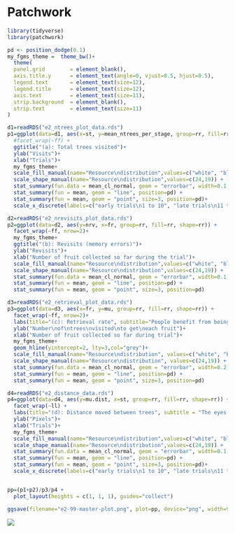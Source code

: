# Patchwork {.unnumbered}

```r
library(tidyverse)
library(patchwork)
```


```r

pd <- position_dodge(0.1)
my_fgms_theme =  theme_bw()+
  theme(
  panel.grid        = element_blank(), 
  axis.title.y      = element_text(angle=0, vjust=0.5, hjust=0.5), 
  legend.text       = element_text(size=12), 
  legend.title      = element_text(size=12), 
  axis.text         = element_text(size=11),
  strip.background  = element_blank(),
  strip.text        = element_text(size=11)
)

d1=readRDS("e2_ntrees_plot_data.rds")
p1=ggplot(data=d1, aes(x=st, y=mean_ntrees_per_stage, group=rr, fill=rr, shape=rr)) + 
  #facet_wrap(~ff) +
  ggtitle("(a): Total trees visited")+
  ylab("Visits")+
  xlab("Trials")+
  my_fgms_theme+  
  scale_fill_manual(name="Resource\ndistribution",values=c("white", "black")) +
  scale_shape_manual(name="Resource\ndistribution",values=c(24,19)) +
  stat_summary(fun.data = mean_cl_normal, geom = "errorbar", width=0.1, position=pd) +
  stat_summary(fun = mean, geom = "line", position=pd) + 
  stat_summary(fun = mean, geom = "point", size=3, position=pd)+
  scale_x_discrete(labels=c("early trials\n1 to 10", "late trials\n11 to 20"))

d2=readRDS("e2_nrevisits_plot_data.rds")
p2=ggplot(data=d2, aes(y=nrv, x=fr, group=rr, fill=rr, shape=rr)) +
  facet_wrap(~ff, nrow=2)+
  my_fgms_theme+
  ggtitle("(b): Revisits (memory errors)")+
  ylab("Revisits")+
  xlab("Number of fruit collected so far during the trial")+
  scale_fill_manual(name="Resource\ndistribution",values=c("white", "black")) +
  scale_shape_manual(name="Resource\ndistribution",values=c(24,19)) +
  stat_summary(fun.data = mean_cl_normal, geom = "errorbar", width=0.1, position=pd) +
  stat_summary(fun = mean, geom = "line", position=pd) + 
  stat_summary(fun = mean, geom = "point", size=3, position=pd)

d3=readRDS("e2_retrieval_plot_data.rds")
p3=ggplot(data=d3, aes(x=fr, y=mu, group=rr, fill=rr, shape=rr)) +
  facet_wrap(~ff, nrow=2)+
  labs(title="(c): Retrieval rate", subtitle="People benefit from being in a patch once they realise they are in one")+
  ylab("Number\nof\ntrees\nvisited\nto get\neach fruit")+
  xlab("Number of fruit collected so far during trial")+
  my_fgms_theme+
  geom_hline(yintercept=2, lty=3,col="grey")+
  scale_fill_manual(name="Resource\ndistribution", values=c("white", "black")) +
  scale_shape_manual(name="Resource\ndistribution", values=c(24,19)) +
  stat_summary(fun.data = mean_cl_normal, geom = "errorbar", width=0.2, position=pd) +
  stat_summary(fun = mean, geom = "line", position=pd) + 
  stat_summary(fun = mean, geom = "point", size=3, position=pd)

d4=readRDS("e2_distance_data.rds")
p4=ggplot(data=d4, aes(y=mu.dist, x=st, group=rr, fill=rr, shape=rr)) +
  facet_wrap(~ll) +
  labs(title="(d): Distance moved between trees", subtitle = "The eyes move further to the next tree if the current tree has no fruit")+
  ylab("Pixels")+
  xlab("Trials")+
  my_fgms_theme+
  scale_fill_manual(name="Resource\ndistribution",values=c("white", "black")) +
  scale_shape_manual(name="Resource\ndistribution",values=c(24,19)) +
  stat_summary(fun.data = mean_cl_normal, geom = "errorbar", width=0.1, position=pd) +
  stat_summary(fun = mean, geom = "line", position=pd) +
  stat_summary(fun = mean, geom = "point", size=3, position=pd)+
  scale_x_discrete(labels=c("early trials\n1 to 10", "late trials\n11 to 20"))


pp=(p1+p2)/p3/p4 +
  plot_layout(heights = c(1, 1, 1), guides="collect") 

ggsave(filename="e2-99-master-plot.png", plot=pp, device="png", width=9, height=12)
```

![](e2-99-master-plot.png)
